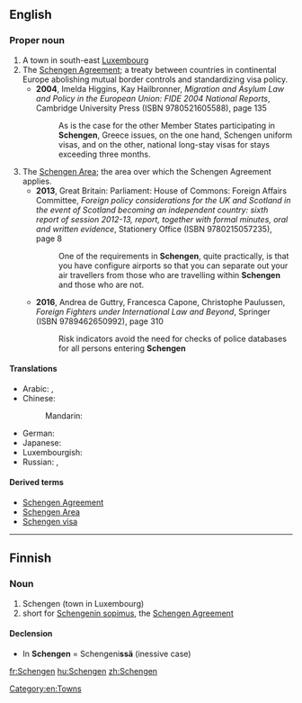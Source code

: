 {{also|schéngen}}
==English==
{{wikipedia}}

===Proper noun===
{{en-proper noun}}

# A town in south-east [[Luxembourg]]
# The [[Schengen Agreement]]; a treaty between countries in continental Europe abolishing mutual border controls and standardizing visa policy.
#* '''2004''', Imelda Higgins, Kay Hailbronner, ''Migration and Asylum Law and Policy in the European Union: FIDE 2004 National Reports'', Cambridge University Press (ISBN 9780521605588), page 135
#*: As is the case for the other Member States participating in '''Schengen''', Greece issues, on the one hand, Schengen uniform visas, and on the other, national long-stay visas for stays exceeding three months.
# The [[Schengen Area]]; the area over which the Schengen Agreement applies.
#* '''2013''', Great Britain: Parliament: House of Commons: Foreign Affairs Committee, ''Foreign policy considerations for the UK and Scotland in the event of Scotland becoming an independent country: sixth report of session 2012-13, report, together with formal minutes, oral and written evidence'', Stationery Office (ISBN 9780215057235), page 8
#*: One of the requirements in '''Schengen''', quite practically, is that you have configure  airports so that you can separate out your air travellers from those who are  travelling within '''Schengen''' and those who are not.
#* '''2016''', Andrea de Guttry, Francesca Capone, Christophe Paulussen, ''Foreign Fighters under International Law and Beyond'', Springer (ISBN 9789462650992), page 310
#*: Risk indicators avoid the need for checks of police databases for all persons  entering '''Schengen'''

====Translations====
{{trans-top|city in Luxembourg}}
* Arabic: {{t|ar|شِينْجَن|m|tr=šingan}}, {{t|ar|شِينْغَن|m}}
* Chinese:
*: Mandarin: {{t+|cmn|申根|tr=Shēngēn|sc=Hani}}
{{trans-mid}}
* German: {{t|de|Schengen|n}}
* Japanese: {{t|ja|シェンゲン|tr=Shengen|sc=Jpan}}
* Luxembourgish: {{t-needed|lb}}
* Russian: {{t|ru|Шенге́н|m}}, {{t|ru|Ше́нген|m}}
{{trans-bottom}}

====Derived terms====
* [[Schengen Agreement]]
* [[Schengen Area]]
* [[Schengen visa]]

[[Category:en:Towns]]

----

==Finnish==

===Noun===
{{head|fi|noun}}

# Schengen (town in Luxembourg)
# short for [[w:fi:Schengenin sopimus|Schengenin sopimus]], the [[w:Schengen Agreement|Schengen Agreement]]

====Declension====
* In '''Schengen''' = Schengeni'''ssä''' (inessive case)
{{fi-decl-risti|n=sg|Schengen|||ä|i=0}}

[[fr:Schengen]]
[[hu:Schengen]]
[[zh:Schengen]]